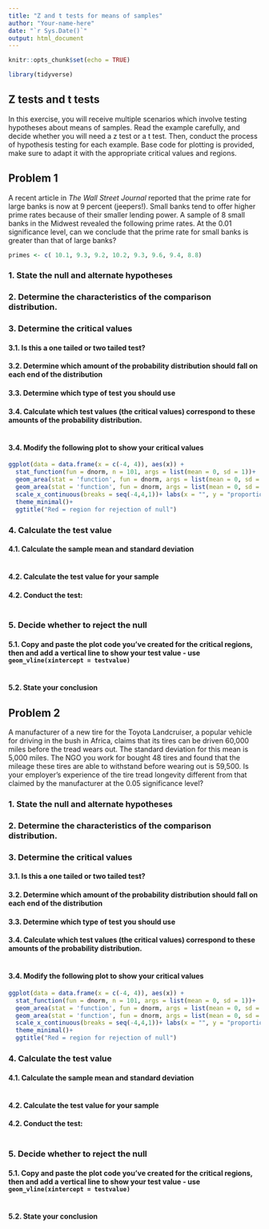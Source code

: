 ```yaml
---
title: "Z and t tests for means of samples"
author: "Your-name-here"
date: "`r Sys.Date()`"
output: html_document
---
```


```r
knitr::opts_chunk$set(echo = TRUE)

library(tidyverse)
```

## Z tests and t tests 

In this exercise, you will receive multiple scenarios which involve testing hypotheses about means of samples. Read the example carefully, and decide whether you will need a z test or a t test. Then, conduct the process of hypothesis testing for each example. Base code for plotting is provided, make sure to adapt it with the appropriate critical values and regions. 


## Problem 1

A recent article in *The Wall Street Journal* reported that the prime rate for large banks is now at 9 percent (jeepers!). Small banks tend to offer higher prime rates because of their smaller lending power. A sample of 8 small banks in the Midwest revealed the following prime rates. At the 0.01 significance level, can we conclude that the prime rate for small banks is greater than that of large banks?


```r
primes <- c( 10.1, 9.3, 9.2, 10.2, 9.3, 9.6, 9.4, 8.8)
```

### 1. State the null and alternate hypotheses 


### 2. Determine the characteristics of the comparison distribution. 


### 3. Determine the critical values


#### 3.1. Is this a one tailed or two tailed test?

#### 3.2. Determine which amount of the probability distribution should fall on each end of the distribution

#### 3.3. Determine which type of test you should use

#### 3.4. Calculate which test values (the critical values) correspond to these amounts of the probability distribution.

```r


```

#### 3.4. Modify the following plot to show your critical values

```r

ggplot(data = data.frame(x = c(-4, 4)), aes(x)) +
  stat_function(fun = dnorm, n = 101, args = list(mean = 0, sd = 1))+
  geom_area(stat = 'function', fun = dnorm, args = list(mean = 0, sd = 1), fill = "red", alpha = 0.4, xlim = c(-4, -1.64))+ # modify the xlim argument 
  geom_area(stat = 'function', fun = dnorm, args = list(mean = 0, sd = 1), fill = "red", alpha = 0.4, xlim = c(-4, -1.64))+ # modify the xlim argument
  scale_x_continuous(breaks = seq(-4,4,1))+ labs(x = "", y = "proportion")+
  theme_minimal()+
  ggtitle("Red = region for rejection of null")


```

### 4. Calculate the test value 

#### 4.1. Calculate the sample mean and standard deviation 

```r


```

#### 4.2. Calculate the test value for your sample 


#### 4.2. Conduct the test: 
```r

```




### 5. Decide whether to reject the null

#### 5.1. Copy and paste the plot code you've created for the critical regions, then and add a vertical line to show your test value - use `geom_vline(xintercept = testvalue)`

```r


```

#### 5.2. State your conclusion 





## Problem 2

A manufacturer of a new tire for the Toyota Landcruiser, a popular vehicle for driving in the bush in Africa, claims that its tires can be driven 60,000 miles before the tread wears out. The standard deviation for this mean is 5,000 miles. The NGO you work for bought 48 tires and found that the mileage these tires are able to withstand before wearing out is 59,500. Is your employer's experience of the tire tread longevity different from that claimed by the manufacturer at the 0.05 significance level?


### 1. State the null and alternate hypotheses 


### 2. Determine the characteristics of the comparison distribution. 


### 3. Determine the critical values


#### 3.1. Is this a one tailed or two tailed test?

#### 3.2. Determine which amount of the probability distribution should fall on each end of the distribution

#### 3.3. Determine which type of test you should use

#### 3.4. Calculate which test values (the critical values) correspond to these amounts of the probability distribution.

```r


```

#### 3.4. Modify the following plot to show your critical values

```r

ggplot(data = data.frame(x = c(-4, 4)), aes(x)) +
  stat_function(fun = dnorm, n = 101, args = list(mean = 0, sd = 1))+
  geom_area(stat = 'function', fun = dnorm, args = list(mean = 0, sd = 1), fill = "red", alpha = 0.4, xlim = c(-4, -1.64))+ # modify the xlim argument 
  geom_area(stat = 'function', fun = dnorm, args = list(mean = 0, sd = 1), fill = "red", alpha = 0.4, xlim = c(-4, -1.64))+ # modify the xlim argument
  scale_x_continuous(breaks = seq(-4,4,1))+ labs(x = "", y = "proportion")+
  theme_minimal()+
  ggtitle("Red = region for rejection of null")


```

### 4. Calculate the test value 

#### 4.1. Calculate the sample mean and standard deviation 

```r


```

#### 4.2. Calculate the test value for your sample 


#### 4.2. Conduct the test: 
```r

```




### 5. Decide whether to reject the null

#### 5.1. Copy and paste the plot code you've created for the critical regions, then and add a vertical line to show your test value - use `geom_vline(xintercept = testvalue)`

```r


```

#### 5.2. State your conclusion 

